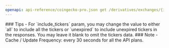 ```yaml
---
openapi: api-reference/coingecko-pro.json get /derivatives/exchanges/{id}
---
```


<Tip>
### Tips
- For `include_tickers` param, you may change the value to either `all` to include all the tickers or `unexpired` to include unexpired tickers in the responses. You may leave it blank to omit the tickers data.
</Tip>

<Note>
### Note
- Cache / Update Frequency: every 30 seconds for all the API plans.
</Note>